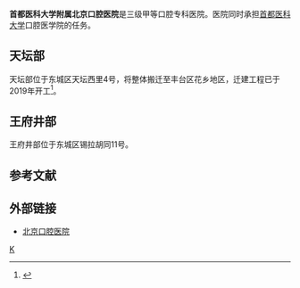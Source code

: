 '''首都医科大学附属北京口腔医院'''是三级甲等口腔专科医院。医院同时承担[[首都医科大学|首都医科大学]]口腔医学院的任务。

==天坛部==
天坛部位于东城区天坛西里4号，将整体搬迁至丰台区花乡地区，迁建工程已于2019年开工<ref>{{cite web |title=首都医科大学附属北京口腔医院简介 |url=http://www.dentist.org.cn/yygk/article/10324.html |accessdate=2020-11-16}}</ref>。

==王府井部==
王府井部位于东城区锡拉胡同11号。

==参考文献==
{{reflist}}

==外部链接==
*[http://www.dentist.org.cn/ 北京口腔医院]
[[Category:首都医科大学附属医院|K]]